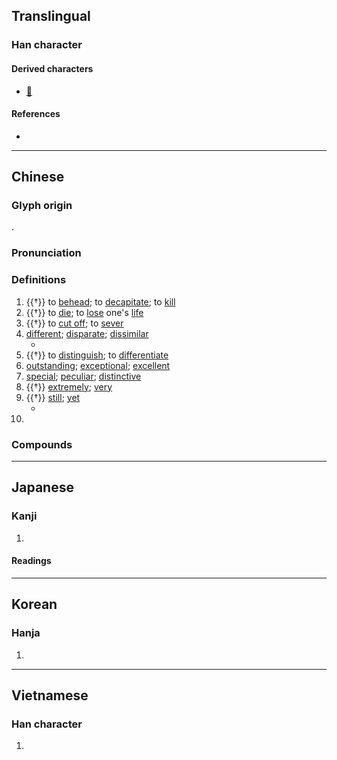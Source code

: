 {{character info}}
==Translingual==

===Han character===
{{Han char|rn=78|rad=歹|as=06|sn=10|four=15290|canj=MNHJD|ids=⿰歹朱}}

====Derived characters====
* [[𢲬]]

====References====
* {{Han ref|kx=0580.250|dkj=16451|dj=0972.330|hdz=21385.130|uh=6B8A|ud=27530|bh=AEED|bd=44781}}

----

==Chinese==
{{zh-forms}}

===Glyph origin===
{{Han etym}}
{{Han compound|歹|alt1=歺|朱|ls=psc|c1=s|c2=p}}.

===Pronunciation===
{{zh-pron
|m=shū
|c=syu4
|h=pfs=sû
|md=sṳ̀
|mn=sû
|w=3zr
|mc=y
|oc=y
|cat=v,a,adv,pn
}}

===Definitions===
{{zh-hanzi}}

# {{†}} to [[behead]]; to [[decapitate]]; to [[kill]]
# {{†}} to [[die]]; to [[lose]] one's [[life]]
# {{†}} to [[cut off]]; to [[sever]]
# [[different]]; [[disparate]]; [[dissimilar]]
#* {{zh-x|故 言 多 方，殊 類，異 故，則 不可 偏 觀 也。|Thus doctrine should rely upon many methods, '''various''' kinds, different causes, and cannot be looked upon from a single perspective.|ref=Mozi}}
# {{†}} to [[distinguish]]; to [[differentiate]]
# [[outstanding]]; [[exceptional]]; [[excellent]]
# [[special]]; [[peculiar]]; [[distinctive]]
# {{†}} [[extremely]]; [[very]]
# {{†}} [[still]]; [[yet]]
#* {{zh-x|殊 不知 我 之 津、液、涎、淚 皆 水。|And '''yet''' do not know that sweat, fluids, saliva and tears are all water.|ref=Guanyinzi}}
# {{surname|zh}}

===Compounds===
{{zh-der|不殊|卓殊|強弱懸殊|人殊意異|同歸殊途|人鬼殊途|殊科|殊絕|殊品|殊榮|殊方異類|殊豔尤態|異政殊俗|殊效|殊途同歸|殊勛異績|殊路同歸|殊致同歸|殊異|殊不知|殊勛茂績|殊方同致|懸殊|殊塗一致|特殊性|殊功勁節|殊選|殊形詭狀|殊塗同會|特殊才能|殊塗同致|殊方異域|特殊兒童|特殊效果|殊遇|殊寵|殊俗|殊方|眾寡懸殊|眾寡勢殊|文殊師利|相去懸殊|淑慝殊途|殊致|殊別|特殊教育|特殊|殊死|時異勢殊|殊方絕域|殊譽|殊塗同歸|特殊因素|特殊性向|殊禮|特殊營業|殊死戰|殊滋異味|殊技|殊形詭色|殊形妙狀|殊勛|源殊派異|殊形怪狀|時異事殊|詭形殊狀|貧富懸殊|霄壤之殊|絕域殊方|言人人殊|殊殊:syu4 syu4-2}}

----

==Japanese==

===Kanji===
{{ja-kanji|grade=c|rs=歹06}}

# {{rfdef|ja|sort=歹06}}

====Readings====
{{ja-readings
|goon=じゅ, ず
|kanon=しゅ
|kun=こと-, ことなる, ころす, たつ
}}

----

==Korean==

===Hanja===
{{ko-hanja|hangeul=수|eumhun=|rv=su|mr=su|y=swu}}

# {{rfdef|ko|sort=歹06}}

----

==Vietnamese==

===Han character===
{{vi-hantu|[[thùa]], [[thù]], [[thò]]|rs=歹06}}

# {{rfdef|vi|sort=歹06}}